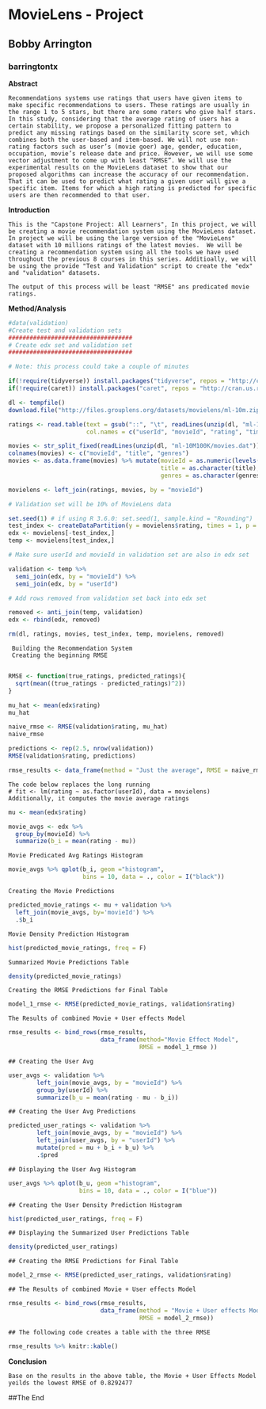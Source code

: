 # MovieLens - Project
## Bobby Arrington
### barringtontx

**Abstract**

```
Recommendations systems use ratings that users have given items to make specific recommendations to users. These ratings are usually in the range 1 to 5 stars, but there are some raters who give half stars. In this study, considering that the average rating of users has a certain stability, we propose a personalized fitting pattern to predict any missing ratings based on the similarity score set, which combines both the user-based and item-based. We will not use non-rating factors such as user’s (movie goer) age, gender, education, occupation, movie’s release date and price. However, we will use some vector adjustment to come up with least “RMSE”. We will use the experimental results on the MovieLens dataset to show that our proposed algorithms can increase the accuracy of our recommendation. That it can be used to predict what rating a given user will give a specific item. Items for which a high rating is predicted for specific users are then recommended to that user.

```

**Introduction**

```
This is the "Capstone Project: All Learners", In this project, we will be creating a movie recommendation system using the MovieLens dataset. In project we will be using the large version of the "MovieLens" dataset with 10 millions ratings of the latest movies.  We will be creating a recommendation system using all the tools we have used throughout the previous 8 courses in this series. Additioally, we will be using the provide "Test and Validation" script to create the "edx" and "validation" datasets.

The output of this process will be least "RMSE" ans predicated movie ratings.

```

**Method/Analysis**


```{r, echo=FALSE}
#data(validation)
#Create test and validation sets
###################################
# Create edx set and validation set
###################################

# Note: this process could take a couple of minutes

if(!require(tidyverse)) install.packages("tidyverse", repos = "http://cran.us.r-project.org")
if(!require(caret)) install.packages("caret", repos = "http://cran.us.r-project.org")

dl <- tempfile()
download.file("http://files.grouplens.org/datasets/movielens/ml-10m.zip", dl)

ratings <- read.table(text = gsub("::", "\t", readLines(unzip(dl, "ml-10M100K/ratings.dat"))),
                      col.names = c("userId", "movieId", "rating", "timestamp"))

movies <- str_split_fixed(readLines(unzip(dl, "ml-10M100K/movies.dat")), "\\::", 3)
colnames(movies) <- c("movieId", "title", "genres")
movies <- as.data.frame(movies) %>% mutate(movieId = as.numeric(levels(movieId))[movieId],
                                           title = as.character(title),
                                           genres = as.character(genres))

movielens <- left_join(ratings, movies, by = "movieId")

# Validation set will be 10% of MovieLens data

set.seed(1) # if using R 3.6.0: set.seed(1, sample.kind = "Rounding")
test_index <- createDataPartition(y = movielens$rating, times = 1, p = 0.1, list = FALSE)
edx <- movielens[-test_index,]
temp <- movielens[test_index,]

# Make sure userId and movieId in validation set are also in edx set

validation <- temp %>% 
  semi_join(edx, by = "movieId") %>%
  semi_join(edx, by = "userId")

# Add rows removed from validation set back into edx set

removed <- anti_join(temp, validation)
edx <- rbind(edx, removed)

rm(dl, ratings, movies, test_index, temp, movielens, removed)
```


```
 Building the Recommendation System
 Creating the beginning RMSE
 
```
```{r}

RMSE <- function(true_ratings, predicted_ratings){
  sqrt(mean((true_ratings - predicted_ratings)^2))
}

mu_hat <- mean(edx$rating)
mu_hat

naive_rmse <- RMSE(validation$rating, mu_hat)
naive_rmse

predictions <- rep(2.5, nrow(validation))
RMSE(validation$rating, predictions)

rmse_results <- data_frame(method = "Just the average", RMSE = naive_rmse)
```


```
The code below replaces the long running
# fit <- lm(rating ~ as.factor(userId), data = movielens)
Additionally, it computes the movie average ratings

```

```{r,echo=FALSE}
mu <- mean(edx$rating) 

movie_avgs <- edx %>% 
  group_by(movieId) %>% 
  summarize(b_i = mean(rating - mu))
```

```
Movie Predicated Avg Ratings Histogram
```

```{r,echo=FALSE}
movie_avgs %>% qplot(b_i, geom ="histogram", 
                     bins = 10, data = ., color = I("black"))
```

```
Creating the Movie Predictions
```
```{r,echo=FALSE}
predicted_movie_ratings <- mu + validation %>% 
  left_join(movie_avgs, by='movieId') %>%
  .$b_i
```

```
Movie Density Prediction Histogram
```
```{r,echo=FALSE}
hist(predicted_movie_ratings, freq = F)
```

```
Summarized Movie Predictions Table
```
```{r,echo=FALSE}
density(predicted_movie_ratings)
```

```
Creating the RMSE Predictions for Final Table
```
```{r}
model_1_rmse <- RMSE(predicted_movie_ratings, validation$rating)
```

```
The Results of combined Movie + User effects Model
```
```{r}
rmse_results <- bind_rows(rmse_results,
                          data_frame(method="Movie Effect Model",
                                     RMSE = model_1_rmse ))
```


```
## Creating the User Avg 
```
```{r}
user_avgs <- validation %>%
        left_join(movie_avgs, by = "movieId") %>%
        group_by(userId) %>%
        summarize(b_u = mean(rating - mu - b_i))
```


```
## Creating the User Avg Predictions
```

```{r}
predicted_user_ratings <- validation %>%
        left_join(movie_avgs, by = "movieId") %>%
        left_join(user_avgs, by = "userId") %>%
        mutate(pred = mu + b_i + b_u) %>% 
        .$pred
```

```
## Displaying the User Avg Histogram
```

```{r}
user_avgs %>% qplot(b_u, geom ="histogram", 
                    bins = 10, data = ., color = I("blue"))

```

```
## Creating the User Density Prediction Histogram
```
```{r}
hist(predicted_user_ratings, freq = F)
```

```
## Displaying the Summarized User Predictions Table
```
```{r}
density(predicted_user_ratings)
```

```
## Creating the RMSE Predictions for Final Table
```
```{r}
model_2_rmse <- RMSE(predicted_user_ratings, validation$rating)
```

```
## The Results of combined Movie + User effects Model
```

```{r}
rmse_results <- bind_rows(rmse_results,
                          data_frame(method = "Movie + User effects Model",
                                     RMSE = model_2_rmse))
```

```
## The following code creates a table with the three RMSE
```

```{r}
rmse_results %>% knitr::kable()

```

**Conclusion **

```
Base on the results in the above table, the Movie + User Effects Model 
yeilds the lowest RMSE of 0.8292477

```
##The End